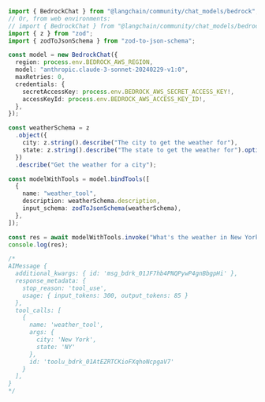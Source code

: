 ```typescript
import { BedrockChat } from "@langchain/community/chat_models/bedrock";
// Or, from web environments:
// import { BedrockChat } from "@langchain/community/chat_models/bedrock/web";
import { z } from "zod";
import { zodToJsonSchema } from "zod-to-json-schema";

const model = new BedrockChat({
  region: process.env.BEDROCK_AWS_REGION,
  model: "anthropic.claude-3-sonnet-20240229-v1:0",
  maxRetries: 0,
  credentials: {
    secretAccessKey: process.env.BEDROCK_AWS_SECRET_ACCESS_KEY!,
    accessKeyId: process.env.BEDROCK_AWS_ACCESS_KEY_ID!,
  },
});

const weatherSchema = z
  .object({
    city: z.string().describe("The city to get the weather for"),
    state: z.string().describe("The state to get the weather for").optional(),
  })
  .describe("Get the weather for a city");

const modelWithTools = model.bindTools([
  {
    name: "weather_tool",
    description: weatherSchema.description,
    input_schema: zodToJsonSchema(weatherSchema),
  },
]);

const res = await modelWithTools.invoke("What's the weather in New York?");
console.log(res);

/*
AIMessage {
  additional_kwargs: { id: 'msg_bdrk_01JF7hb4PNQPywP4gnBbgpHi' },
  response_metadata: {
    stop_reason: 'tool_use',
    usage: { input_tokens: 300, output_tokens: 85 }
  },
  tool_calls: [
    {
      name: 'weather_tool',
      args: {
        city: 'New York',
        state: 'NY'
      },
      id: 'toolu_bdrk_01AtEZRTCKioFXqhoNcpgaV7'
    }
  ],
}
*/
```
